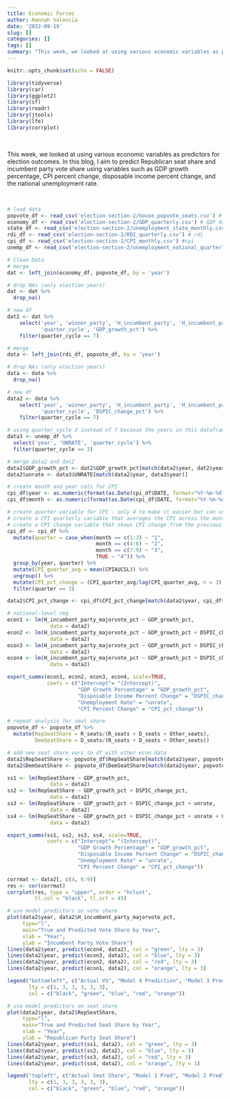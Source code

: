 ```yaml
---
title: Economic Forces
author: Hannah Valencia
date: '2022-09-19'
slug: []
categories: []
tags: []
summary: "This week, we looked at using various economic variables as predictors for election outcomes. In this blog, I aim to predict Republican seat share and incumbent party vote share using variables such as GDP growth percentage, CPI percent change, disposable income percent change, and the national unemployment rate."
---
```


```r
knitr::opts_chunk$set(echo = FALSE)

library(tidyverse)
library(car)
library(ggplot2)
library(sf)
library(readr)
library(jtools)
library(lfe)
library(corrplot)
```

<br>

This week, we looked at using various economic variables as predictors for election outcomes. In this blog, I aim to predict Republican seat share and incumbent party vote share using variables such as GDP growth percentage, CPI percent change, disposable income percent change, and the national unemployment rate.

<br>

```r

# load data
popvote_df <- read_csv('election-section-2/house_popvote_seats.csv') # house and seat share by year
economy_df <- read_csv('election-section-2/GDP_quarterly.csv') # GDP data by quarter
state_df <- read_csv('election-section-2/unemployment_state_monthly.csv') # state unemployment data
rdi_df <- read_csv('election-section-2/RDI_quarterly.csv') # rdi
cpi_df <- read_csv('election-section-2/CPI_monthly.csv') #cpi 
unemp_df <- read_csv('election-section-2/unemployment_national_quarterly_final.csv') # national unemploymend data

```

```r

# Clean Data
# merge
dat <- left_join(economy_df, popvote_df, by = 'year')

# drop NAs (only election years)
dat <- dat %>%
  drop_na()

# new df
dat2 <- dat %>% 
    select('year', 'winner_party', 'H_incumbent_party', 'H_incumbent_party_majorvote_pct', 
           'quarter_cycle', 'GDP_growth_pct') %>%
    filter(quarter_cycle == 7)  

# merge    
data <- left_join(rdi_df, popvote_df, by = 'year')

# drop NAs (only election years)
data <- data %>%
  drop_na()

# new df
data2 <- data %>% 
    select('year', 'winner_party', 'H_incumbent_party', 'H_incumbent_party_majorvote_pct', 
           'quarter_cycle', 'DSPIC_change_pct') %>%
    filter(quarter_cycle == 7) 

# using quarter_cycle 3 instead of 7 because the years in this dataframe do not align with the years in the other dataframes. Here, quarters 1-4 are in 1948 while in the other dataframes, quarters 5-8 are in 1948. 3 is the quarter that aligns with 7 in terms of the time of year (July - August).
data3 <- unemp_df %>%
  select('year', 'UNRATE', 'quarter_cycle') %>%
  filter(quarter_cycle == 3) 

# merge data2 and dat2
data2$GDP_growth_pct <- dat2$GDP_growth_pct[match(data2$year, dat2$year)]
data2$unrate <- data3$UNRATE[match(data2$year, data3$year)]

```

```r

# create month and year cols for CPI
cpi_df$year <- as.numeric(format(as.Date(cpi_df$DATE, format="%Y-%m-%d"),"%Y"))
cpi_df$month <- as.numeric(format(as.Date(cpi_df$DATE, format="%Y-%m-%d"),"%m"))

# create quarter variable for CPI - only 4 to make it easier but can use year to change it into 8
# create a CPI quarterly variable that averages the CPI across the months of each quarter
# create a CPI change variable that shows CPI change from the previous quarter since people are likely to feel CPI relatively
cpi_df <- cpi_df %>%
  mutate(quarter = case_when(month == c(1:3) ~ "1",
                             month == c(4:6) ~ "2",
                             month == c(7:9) ~ "3",
                             TRUE ~ "4")) %>%
  group_by(year, quarter) %>%
  mutate(CPI_quarter_avg = mean(CPIAUCSL)) %>%
  ungroup() %>%
  mutate(CPI_pct_change = (CPI_quarter_avg/lag(CPI_quarter_avg, n = 3) - 1) * 100) %>%
  filter(quarter == 3)

data2$CPI_pct_change <- cpi_df$CPI_pct_change[match(data2$year, cpi_df$year)]

```





```r

# national-level reg
econ1 <- lm(H_incumbent_party_majorvote_pct ~ GDP_growth_pct, 
              data = data2)
econ2 <- lm(H_incumbent_party_majorvote_pct ~ GDP_growth_pct + DSPIC_change_pct, 
              data = data2)
econ3 <- lm(H_incumbent_party_majorvote_pct ~ GDP_growth_pct + DSPIC_change_pct + unrate, 
              data = data2)
econ4 <- lm(H_incumbent_party_majorvote_pct ~ GDP_growth_pct + DSPIC_change_pct + unrate + CPI_pct_change,
              data = data2)

export_summs(econ1, econ2, econ3, econ4, scale=TRUE,
             coefs = c("Intercept"= "(Intercept)",
                       "GDP Growth Percentage" = "GDP_growth_pct",
                       "Disposable Income Percent Change" = "DSPIC_change_pct",
                       "Unemployment Rate" = "unrate",
                       "CPI Percent Change" = "CPI_pct_change"))

```


```r

# repeat analysis for seat share
popvote_df <- popvote_df %>%
  mutate(RepSeatShare = R_seats/(R_seats + D_seats + Other_seats),
         DemSeatShare = D_seats/(R_seats + D_seats + Other_seats))

# add new seat share vars to df with other econ data
data2$RepSeatShare <- popvote_df$RepSeatShare[match(data2$year, popvote_df$year)]
data2$DemSeatShare <- popvote_df$DemSeatShare[match(data2$year, popvote_df$year)]

```

```r

ss1 <- lm(RepSeatShare ~ GDP_growth_pct, 
              data = data2)
ss2 <- lm(RepSeatShare ~ GDP_growth_pct + DSPIC_change_pct, 
              data = data2)
ss3 <- lm(RepSeatShare ~ GDP_growth_pct + DSPIC_change_pct + unrate, 
              data = data2)
ss4 <- lm(RepSeatShare ~ GDP_growth_pct + DSPIC_change_pct + unrate + CPI_pct_change,
              data = data2)

export_summs(ss1, ss2, ss3, ss4, scale=TRUE,
             coefs = c("Intercept"= "(Intercept)",
                       "GDP Growth Percentage" = "GDP_growth_pct",
                       "Disposable Income Percent Change" = "DSPIC_change_pct",
                       "Unemployment Rate" = "unrate",
                       "CPI Percent Change" = "CPI_pct_change"))

```

```r
corrmat <- data2[, c(4, 6:9)]
res <- cor(corrmat)
corrplot(res, type = "upper", order = "hclust", 
         tl.col = "black", tl.srt = 45)
```


```r

# use model predictors on vote share
plot(data2$year, data2$H_incumbent_party_majorvote_pct, 
     type="l",
     main="True and Predicted Vote Share by Year",
     xlab = "Year",
     ylab = "Incumbent Party Vote Share")
lines(data2$year, predict(econ4, data2), col = "green", lty = 3)
lines(data2$year, predict(econ3, data2), col = "blue", lty = 3)
lines(data2$year, predict(econ2, data2), col = "red", lty = 3)
lines(data2$year, predict(econ1, data2), col = "orange", lty = 3)

legend("bottomleft", c("Actual VS", "Model 4 Prediction", "Model 3 Prediction", "Model 2 Prediction", "Model 1 Prediction"),
       lty = c(1, 3, 3, 3, 3, 3),
       col = c("black", "green", "blue", "red", "orange"))

# use model predictors on seat share
plot(data2$year, data2$RepSeatShare, 
     type="l",
     main="True and Predicted Seat Share by Year",
     xlab = "Year",
     ylab = "Republican Party Seat Share")
lines(data2$year, predict(ss1, data2), col = "green", lty = 3)
lines(data2$year, predict(ss2, data2), col = "blue", lty = 3)
lines(data2$year, predict(ss3, data2), col = "red", lty = 3)
lines(data2$year, predict(ss4, data2), col = "orange", lty = 3)

legend("topleft", c("Actual Seat Share", "Model 1 Pred", "Model 2 Pred", "Model 3 Pred", "Model 4 Pred"),
       lty = c(1, 3, 3, 3, 3, 3),
       col = c("black", "green", "blue", "red", "orange"))

```








